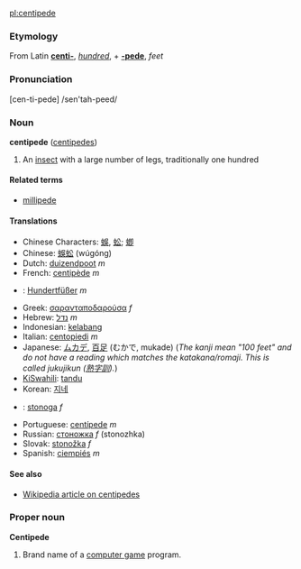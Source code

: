 [[pl:centipede]]
===Etymology===
From Latin '''[[centi-]]''', ''[[hundred]]'', + '''[[-pede]]''', ''feet''

===Pronunciation===
[cen-ti-pede] /sen'tah-peed/

===Noun===
'''centipede''' ([[centipedes]])

#An [[insect]] with a large number of legs, traditionally one hundred

====Related terms====
*[[millipede]]

====Translations====
*Chinese Characters: [[蜈]], [[蚣]]; [[蝍]]
*Chinese: [[蜈蚣]] (wúgóng)
*Dutch: [[duizendpoot]] ''m''
*French: [[centipède]] ''m''
*{{de}}: [[Hundertfüßer]] ''m''
*Greek: [[σαρανταποδαρούσα]] ''f''
*Hebrew: [[נדל]] ''m''
*Indonesian: [[kelabang]]
*Italian: [[centopiedi]] ''m''
*Japanese: [[ムカデ]], [[百足]] (むかで, mukade) (''The kanji mean "100 feet" and do not have a reading which matches the katakana/romaji. This is called jukujikun ([[熟字訓]]).'')
*[[KiSwahili]]: [[tandu]]
*Korean: [[지네]]
*{{pl}}: [[stonoga]] ''f''
*Portuguese: [[centípede]] ''m''
*Russian: [[стоножка]] ''f'' (stonozhka)
*Slovak: [[stonožka#Slovak|stonožka]] ''f''
*Spanish: [[ciempiés]] ''m''

====See also====
*[[w:Centipede|Wikipedia article on centipedes]]

=== Proper noun ===
'''Centipede'''

#Brand name of a [[computer game]] program.